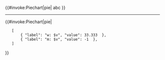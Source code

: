 {{#invoke:Piechart|pie| abc }}
----
{{#invoke:Piechart|pie|
	[
        { "label": "w: $v", "value": 33.333  },
        { "label": "m: $v", "value": -1  },
    ]
}}